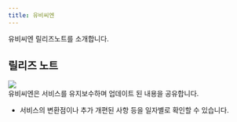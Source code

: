 ```yaml
---
title: 유비씨엔
---
```


유비씨엔 릴리즈노트를 소개합니다.

## 릴리즈 노트
![](<https://iubc.co.kr/assets/banner_1920x700.png>)\
유비씨엔은 서비스를 유지보수하며 업데이트 된 내용을 공유합니다.

- 서비스의 변환점이나 추가 개편된 사항 등을 일자별로 확인할 수 있습니다.
